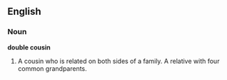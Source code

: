 ==English==

===Noun===
'''double cousin'''

#A cousin who is related on both sides of a family.  A relative with four common grandparents.